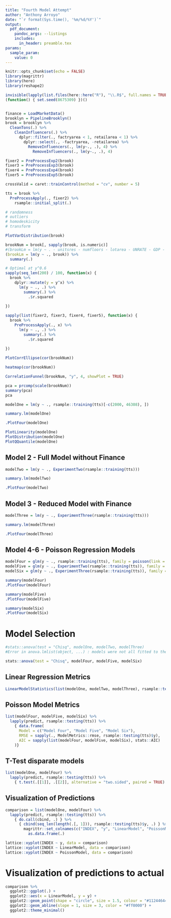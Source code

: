 ```yaml
---
title: "Fourth Model Attempt"
author: "Anthony Arroyo"
date: "`r format(Sys.time(), '%m/%d/%Y')`"
output: 
  pdf_document:
    pandoc_args: --listings
    includes:
      in_header: preamble.tex
params:
  sample_param:
    value: 0
---
```

\newcommand{\br}{\hfill\break}
\newcommand{\brsp}{\vspace{8pt}\hfill\break}
```r
knitr::opts_chunk$set(echo = FALSE)
library(magrittr)
library(here)
library(reshape2)

invisible(lapply(list.files(here::here("R"), "\\.R$", full.names = TRUE), source))
(function() { set.seed(8675309) })()
```

```r
```

```r
finance = LoadMarketData()
brooklyn = PipelineBrooklyn()
brook = brooklyn %>%
  CleanTons(.) %>%
    CleanInfluencers(.) %>%
      dplyr::filter(., factryarea < 1, retailarea < 1) %>%
        dplyr::select(., -factryarea, -retailarea) %>%
          RemoveInfluencers(., lm(y~., .), 4) %>%
            RemoveInfluencers(., lm(y~., .), 4)

fixer2 = PreProcessExp2(brook)
fixer3 = PreProcessExp3(brook)
fixer4 = PreProcessExp4(brook)
fixer5 = PreProcessExp5(brook)

crossValid = caret::trainControl(method = "cv", number = 5)

tts = brook %>%
  PreProcessApply(., fixer2) %>%
    rsample::initial_split(.)

# randomness
# outliers
# homodeskicity
# transform
```

```r
PlotVarDistribution(brook)
```

```r
brookNum = brook[, sapply(brook, is.numeric)]
#(brookLm = lm(y ~ . - unitsres - numfloors - lotarea - UNRATE - GDP - PPIACO, brook)) %>%
(brookLm = lm(y ~ ., brook)) %>%
  summary(.)
```

```r
# Optimal at y^0.6
sapply(seq_len(200) / 100, function(x) {
  brook %>%
    dplyr::mutate(y = y^x) %>%
      lm(y ~ ., .) %>%
        summary(.) %>%
          .$r.squared
  
})
```

```r
sapply(list(fixer2, fixer3, fixer4, fixer5), function(x) {
  brook %>%
    PreProcessApply(., x) %>%
      lm(y ~ ., .) %>%
        summary(.) %>%
          .$r.squared
  
})
```

```r
PlotCorrEllipse(cor(brookNum))
```

```r
heatmap(cor(brookNum))
```

```r
CorrelationFunnel(brookNum, "y", 4, showPlot = TRUE)
```

```r
pca = prcomp(scale(brookNum))
summary(pca)
pca
```

```r
modelOne = lm(y ~ ., rsample::training(tts)[-c(2000, 46308), ])

summary.lm(modelOne)
```

```r
.PlotFour(modelOne)
```

```r
PlotLinearity(modelOne)
PlotDistribution(modelOne)
PlotQQuantile(modelOne)
```

## Model 2 - Full Model without Finance

```r
modelTwo = lm(y ~ ., ExperimentTwo(rsample::training(tts)))

summary.lm(modelTwo)
```

```r
.PlotFour(modelTwo)
```

## Model 3 - Reduced Model with Finance

```r
modelThree = lm(y ~ ., ExperimentThree(rsample::training(tts)))

summary.lm(modelThree)
```

```r
.PlotFour(modelThree)
```

## Model 4-6 - Poisson Regression Models

```r
modelFour = glm(y ~ ., rsample::training(tts), family = poisson(link = "log"))
modelFive = glm(y ~ ., ExperimentTwo(rsample::training(tts)), family = poisson(link = "log"))
modelSix = glm(y ~ ., ExperimentThree(rsample::training(tts)), family = poisson(link = "log"))
```


```r
summary(modelFour)
.PlotFour(modelFour)
```

```r
summary(modelFive)
.PlotFour(modelFive)
```

```r
summary(modelSix)
.PlotFour(modelSix)
```

# Model Selection

```r
#stats::anova(test = "Chisq", modelOne, modelTwo, modelThree)
#Error in anova.lmlist(object, ...) : models were not all fitted to the same size of dataset
```

```r
stats::anova(test = "Chisq", modelFour, modelFive, modelSix)
```

## Linear Regression Metrics

```r
LinearModelStatistics(list(modelOne, modelTwo, modelThree), rsample::testing(tts))
```

## Poisson Model Metrics

```r
list(modelFour, modelFive, modelSix) %>%
  lapply(predict, rsample::testing(tts)) %>%
    { data.frame(
      Model = c("Model Four", "Model Five", "Model Six"),
      RMSE = sapply(., ModelMetrics::rmse, rsample::testing(tts)$y),
      AIC = sapply(list(modelFour, modelFive, modelSix), stats::AIC)
    )}
```

## T-Test disparate models

```r
list(modelOne, modelFour) %>%
  lapply(predict, rsample::testing(tts)) %>%
    { t.test(.[[1]], .[[2]], alternative = "two.sided", paired = TRUE) }
```

## Visualization of Predictions

```r
comparison = list(modelOne, modelFour) %>%
  lapply(predict, rsample::testing(tts)) %>%
    { do.call(cbind, .) } %>%
      { cbind(seq_len(length(.[, 1])), rsample::testing(tts)$y, .) } %>%
        magrittr::set_colnames(c("INDEX", "y", "LinearModel", "PoissonModel")) %>%
          as.data.frame(.)

lattice::xyplot(INDEX ~ y, data = comparison)
lattice::xyplot(INDEX ~ LinearModel, data = comparison)
lattice::xyplot(INDEX ~ PoissonModel, data = comparison)
```

# Visualization of predictions to actual

```r
comparison %>%
  ggplot2::ggplot(.) +
  ggplot2::aes(x = LinearModel, y = y) +
  ggplot2::geom_point(shape = "circle", size = 1.5, colour = "#11244644") +
  ggplot2::geom_abline(slope = 1, size = 3, color = "#ff0000") +
  ggplot2::theme_minimal()
```

